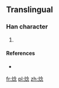 ==Translingual==

===Han character===
{{Han char|rn=86|rad=火|as=08|sn=12|four=|canj=火人戈心 (FOIP)}}

# {{defn|Han|sort=火08}}

====References====
* {{Han ref|kx=0675.191|hdz=32210.021|uh=713E|ud=28990}}

[[fr:焾]]
[[pl:焾]]
[[zh:焾]]